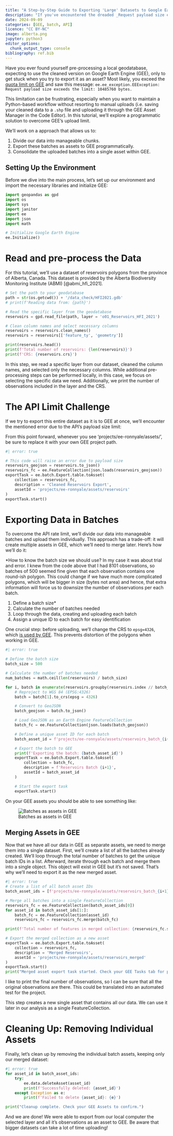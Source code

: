 ```yaml
---
title: "A Step-by-Step Guide to Exporting 'Large' Datasets to Google Earth Engine via Python"
description: "If you've encountered the dreaded _Request payload size exceeds the limit_ error, you're not alone."
date: 2024-09-09
categories: [GEE, batch, API]
licence: "CC BY-NC"
image: alberta.png
jupyter: python3
editor_options: 
  chunk_output_type: console
bibliography: ref.bib
---
```


Have you ever found yourself pre-processing a local geodatabase, expecting to
use the cleaned version on Google Earth Engine (GEE), only to get stuck when
you try to export it as an asset? Most likely, you exceed the [quota limit on GEE](https://developers.google.com/earth-engine/guides/usage) and saw this message: `ee.ee_exception.EEException: Request payload size exceeds the limit: 10485760 bytes.`

This limitation can be frustrating, especially when you want to maintain a Python-based workflow without resorting to manual uploads (i.e. saving your
cleaned data to a `.shp` file and uploading it through the GEE Asset Manager
in the Code Editor). In this tutorial, we'll explore a programmatic solution to overcome GEE's upload limit.

We'll work on a approach that allows us to:

 1. Divide our data into manageable chunks.
 2. Export these batches as assets to GEE programmatically.
 3. Consolidate the uploaded batches into a single asset within GEE.

## Setting Up the Environment

Before we dive into the main process, let's set up our environment and import 
the necessary libraries and initialize GEE:

```python
import geopandas as gpd
import os
import sys
import janitor
import ee
import json
import math

# Initialize Google Earth Engine
ee.Initialize()
```

# Read and pre-process the Data

For this tutorial, we'll use a dataset of reservoirs polygons from the province
of Alberta, Canada. This dataset is provided by the Alberta Biodiversity 
Monitoring Institute (ABMI) [@abmi_hfi_2021].

```python
# Set the path to your geodatabase
path = str(os.getcwd()) + '/data_check/HFI2021.gdb'
# print(f'Reading data from: {path}')

# Read the specific layer from the geodatabase
reservoirs = gpd.read_file(path, layer = 'o01_Reservoirs_HFI_2021')

# Clean column names and select necessary columns
reservoirs = reservoirs.clean_names()
reservoirs = reservoirs[['feature_ty', 'geometry']]

print(reservoirs.head())
print(f'Total number of reservoirs: {len(reservoirs)}')
print(f'CRS: {reservoirs.crs}')
```

In this step, we read a specific layer from our dataset, cleaned the column
names, and selected only the necessary columns. While additional pre-processing
steps can be performed locally, in this case, we focus on selecting the specific
data we need. Additionally, we print the number of observations included in the layer and the CRS.

# The API Limit Challenge

If we try to export this entire dataset as it is to GEE at once, we'll 
encounter the mentioned error due to the API's payload size limit:

::: {.column-margin}
From this point forward, whenever you see 'projects/ee-ronnyale/assets/', be 
sure to replace it with your own GEE project path.
:::
```python
#| error: true

# This code will raise an error due to payload size
reservoirs_geojson = reservoirs.to_json()
reservoirs_fc = ee.FeatureCollection(json.loads(reservoirs_geojson))
exportTask = ee.batch.Export.table.toAsset(
    collection = reservoirs_fc,
    description = 'Cleaned Reservoirs Export',
    assetId = 'projects/ee-ronnyale/assets/reservoirs'
)
exportTask.start()
```

# Exporting Data in Batches

To overcome the API rate limit, we'll divide our data into manageable batches 
and upload them individually. This approach has a trade-off: it will create
multiple assets in GEE, which we'll need to merge later. Here's how we'll do it:

::: {.column-margin}
*How to know the batch size we should use? In my case it was about trial and
error. I knew from the code above that I had 8101 observations, so batches of
500 seemed fine given that each observation contains one round-ish polygon. This
could change if we have much more complicated polygons, which will be bigger in
size (bytes not area) and hence, that extra information will force us to 
downsize the number of observations per each batch. 
:::

 1. Define a batch size*
 2. Calculate the number of batches needed
 3. Loop through the data, creating and uploading each batch
 4. Assign a unique ID to each batch for easy identification

One crucial step: before uploading, we'll change the CRS to `epsg=4326`, which 
[is used by GEE](https://developers.google.com/earth-engine/guides/table_upload).
This prevents distortion of the polygons when working in GEE.

```python
#| error: true

# Define the batch size
batch_size = 500

# Calculate the number of batches needed
num_batches = math.ceil(len(reservoirs) / batch_size)

for i, batch in enumerate(reservoirs.groupby(reservoirs.index // batch_size)):
    # Reproject to WGS 84 (EPSG:4326)
    batch = batch[1].to_crs(epsg = 4326)

    # Convert to GeoJSON
    batch_geojson = batch.to_json()

    # Load GeoJSON as an Earth Engine FeatureCollection
    batch_fc = ee.FeatureCollection(json.loads(batch_geojson))

    # Define a unique asset ID for each batch
    batch_asset_id = f'projects/ee-ronnyale/assets/reservoirs_batch_{i+1}'

    # Export the batch to GEE
    print(f'Exporting the batch: {batch_asset_id}')
    exportTask = ee.batch.Export.table.toAsset(
        collection = batch_fc,
        description = f'Reservoirs Batch {i+1}',
        assetId = batch_asset_id
    )

    # Start the export task
    exportTask.start()
```

On your GEE assets you should be able to see something like:

![Batches as assets in GEE](images/reservoirs_batches.png)

## Merging Assets in GEE

Now that we have all our data in GEE as separate assets, we need to merge them
into a single dataset. First, we'll create a list of all the batches already
created. We'll loop through the total number of batches to get the unique batch
IDs in a list. Afterward, iterate through each batch and merge them into a 
single object. This object will exist in GEE but it's not saved. That's why 
we'll need to export it as the new merged asset. 

```python
#| error: true
# Create a list of all batch asset IDs
batch_asset_ids = [f'projects/ee-ronnyale/assets/reservoirs_batch_{i+1}' for i in range(num_batches)]

# Merge all batches into a single FeatureCollection
reservoirs_fc = ee.FeatureCollection(batch_asset_ids[0])
for asset_id in batch_asset_ids[1:]:
    batch_fc = ee.FeatureCollection(asset_id)
    reservoirs_fc = reservoirs_fc.merge(batch_fc)

print(f'Total number of features in merged collection: {reservoirs_fc.size().getInfo()}')

# Export the merged collection as a new asset
exportTask = ee.batch.Export.table.toAsset(
    collection = reservoirs_fc,
    description = 'Merged Reservoirs',
    assetId = 'projects/ee-ronnyale/assets/reservoirs_merged'
)
exportTask.start()
print("Merged asset export task started. Check your GEE Tasks tab for progress.")
```

:::{.column-margin}
I like to print the final number of observations, so I can be sure that all the
original observations are there. This could be translated into an automated test
for the project.
:::

This step creates a new single asset that contains all our data. We can use it
later in our analysis as a single FeatureCollection.

# Cleaning Up: Removing Individual Assets

Finally, let's clean up by removing the individual batch assets, keeping only 
our merged dataset:

```python
#| error: true
for asset_id in batch_asset_ids:
    try:
        ee.data.deleteAsset(asset_id)
        print(f'Successfully deleted: {asset_id}')
    except Exception as e:
        print(f'Failed to delete {asset_id}: {e}')

print("Cleanup complete. Check your GEE Assets to confirm.")
```

And we are done! We were able to export from our local computer
the selected layer and all it's observations as an asset to GEE. Be aware that
bigger datasets can take a lot of time uploading! 